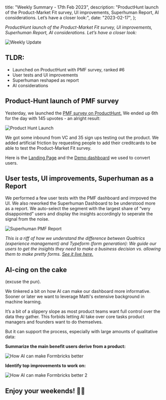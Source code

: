 


  title: "Weekly Summary - 17th Feb 2023",
  description:
    "ProductHunt launch of the Product-Market Fit survey, UI improvements, Superhuman Report, AI considerations. Let’s have a closer look:",
  date: "2023-02-17",
};

_ProductHunt launch of the Product-Market Fit survey, UI improvements, Superhuman Report, AI considerations. Let’s have a closer look:_

<Image src={HeaderImage} alt="Weekly Update" className="rounded-lg" />

## TLDR:

- Launched on ProductHunt with PMF survey, ranked #6
- User tests and UI improvements
- Superhuman reshaped as report
- AI considerations

## Product-Hunt launch of PMF survey

Yesterday, we launched the [PMF survey on ProductHunt.](https://www.producthunt.com/posts/product-market-fit-survey-by-formbricks) We ended up 6th for the day with 145 upvotes - an alright result:

<Image src={PH} alt="Product Hunt Launch" className="rounded-lg" />

We got some inbound from VC and 35 sign ups testing out the product. We added artificial friction by requesting people to add their creditcards to be able to test the Product-Market Fit survey.

Here is the [Landing Page](https://formbricks.com/pmf) and the [Demo dashboard](https://formbricks.com/demo) we used to convert users.

## User tests, UI improvements, Superhuman as a Report

We performed a few user tests with the PMF dashboard and imrpoved the UI. We also reworked the Superhuman Dashboard to be understood more as a report. We auto-select the segment with the largest share of “very disappointed” users and display the insights accordingly to seperate the signal from the noise.

<Image src={Superhuman} alt="Superhuman PMF Report" className="rounded-lg" />

_This is a riff of how we understand the difference between Qualtrics (experience management) and Typeform (form generation): We guide our users to get the insights they need to make a business decision vs. allowing them to make pretty forms. [See it live here.](https://formbricks.com/demo)_

## AI-cing on the cake

(excuse the pun).

We tinkered a bit on how AI can make our dashboard more informative. Sooner or later we want to leverage Matti's extensive background in machine learning.

It’s a bit of a slippery slope as most product teams want full control over the data they gather. This forbids letting AI take over core tasks product managers and founders want to do themselves.

But it can support the process, especially with large amounts of qualitative data:

**Summarize the main benefit users derive from a product:**

<Image src={AI1} alt="How AI can make Formbricks better" className="rounded-lg" />

**Identify top improvements to work on:**

<Image src={AI2} alt="How AI can make Formbricks better 2" className="rounded-lg" />

## Enjoy your weekends! 🤸‍♀️

<NewsletterSignup />

